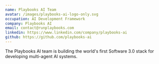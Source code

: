 ```yaml
---
name: Playbooks AI Team
avatar: /images/playbooks-ai-logo-only.svg
occupation: AI Development Framework
company: Playbooks AI
email: contact@runplaybooks.com
linkedin: https://www.linkedin.com/company/playbooks-ai
github: https://github.com/playbooks-ai
---
```


The Playbooks AI team is building the world's first Software 3.0 stack for developing multi-agent AI systems.

